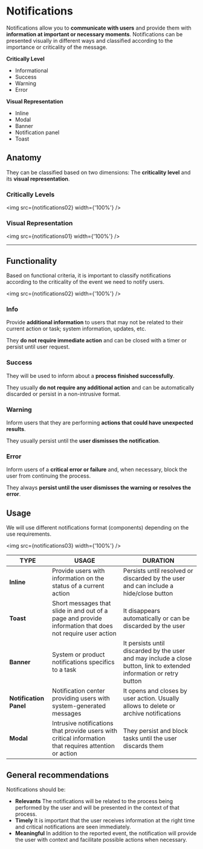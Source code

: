 


<Meta title="UX Patterns/Patterns/Notifications" />

# Notifications

Notifications allow you to **communicate with users** and provide them with **information at important or necessary moments**. Notifications can be presented visually in different ways and classified according to the importance or criticality of the message.

**Critically  Level**

+ Informational
+ Success
+ Warning
+ Error

**Visual Representation**

+ Inline
+ Modal 
+ Banner
+ Notification panel
+ Toast



## Anatomy

They can be classified based on two dimensions: The **criticality level** and its **visual representation**.

### Critically Levels

<img src={notifications02} width={'100%'} />

### Visual Representation

<img src={notifications01} width={'100%'} />



-------------------------------------

## Functionality

Based on functional criteria, it is important to classify notifications according to the criticality of the event we need to notify users.

<img src={notifications02} width={'100%'} />

### Info

Provide **additional information** to users that may not be related to their current action or task; system information, updates, etc.

They **do not require immediate action** and can be closed with a timer or persist until user request.

### Success

They will be used to inform about a **process finished successfully**.

They usually **do not require any additional action** and can be automatically discarded or persist in a non-intrusive format.

### Warning

Inform users that they are performing **actions that could have unexpected results**.

They usually persist until the **user dismisses the notification**.

### Error

Inform users of a **critical error or failure** and, when necessary, block the user from continuing the process. 

They always **persist until the user dismisses the warning or resolves the error**.


## Usage

We will use different notifications format (components) depending on the use requirements.

<img src={notifications03} width={'100%'} />

| TYPE | USAGE | DURATION |
| ----- | ----- | ----- |
| **Inline** | Provide users with information on the status of a current action | Persists until resolved or discarded by the user and can include a hide/close button |
| **Toast** | Short messages that slide in and out of a page and provide information that does not require user action | It disappears automatically or can be discarded by the user |
| **Banner** | System or product notifications specifics to a task | It persists until discarded by the user and may include a close button, link to extended information or retry button |
| **Notification Panel** | Notification center providing users with system-generated messages | It opens and closes by user action.  Usually allows to delete or archive notifications |
| **Modal** | Intrusive notifications that provide users with critical information that requires attention or action | They persist and block tasks until the user discards them |


## General recommendations

Notifications should be:

+ **Relevants** The notifications will be related to the process being performed by the user and will be presented in the context of that process.
+ **Timely** It is important that the user receives information at the right time and critical notifications are seen immediately.
+ **Meaningful** In addition to the reported event, the notification will provide the user with context and facilitate possible actions when necessary. 
